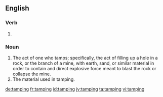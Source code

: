 ==English==

===Verb===
{{head|en|present participle}}

# {{present participle of|tamp|lang=en|nocat=1}}

===Noun===
{{en-noun|~}}

# The act of one who tamps; specifically, the act of filling up a hole in a rock, or the branch of a mine, with earth, sand, or similar material in order to contain and direct explosive force meant to blast the rock or collapse the mine.
# The material used in tamping.

[[de:tamping]]
[[fr:tamping]]
[[id:tamping]]
[[jv:tamping]]
[[ta:tamping]]
[[vi:tamping]]